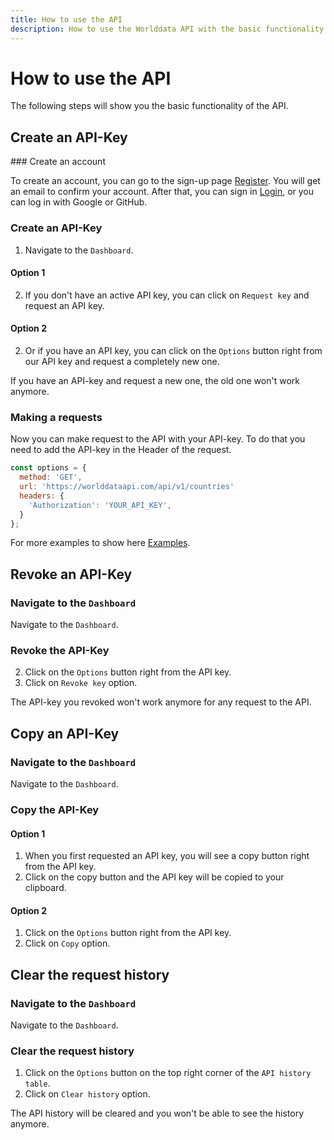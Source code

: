 ```yaml
---
title: How to use the API
description: How to use the Worlddata API with the basic functionality.
---
```


# How to use the API

The following steps will show you the basic functionality of the API.

## Create an API-Key

<Steps>
### Create an account

To create an account, you can go to the sign-up page [Register](/register). You will get an email to confirm your account.
After that, you can sign in [Login](/login), or you can log in with Google or GitHub.

### Create an API-Key

1. Navigate to the `Dashboard`.

#### Option 1

2.  If you don't have an active API key, you can click on `Request key` and request an API key.

#### Option 2

2. Or if you have an API key, you can click on the `Options` button right from our API key and request a completely new one.

<Callout>If you have an API-key and request a new one, the old one won't work anymore.</Callout>

### Making a requests

Now you can make request to the API with your API-key. To do that you need to add the API-key in the Header of the request.

```js filename="nodejs" copy
const options = {
  method: 'GET',
  url: 'https://worlddataapi.com/api/v1/countries'
  headers: {
    'Authorization': 'YOUR_API_KEY',
  }
};
```

For more examples to show here [Examples](/documentation/examples).

</Steps>

## Revoke an API-Key

<Steps>

### Navigate to the `Dashboard`

Navigate to the `Dashboard`.

### Revoke the API-Key

2. Click on the `Options` button right from the API key.
3. Click on `Revoke key` option.

<Callout>The API-key you revoked won't work anymore for any request to the API.</Callout>

</Steps>

## Copy an API-Key

<Steps>

### Navigate to the `Dashboard`

Navigate to the `Dashboard`.

### Copy the API-Key

#### Option 1

1. When you first requested an API key, you will see a copy button right from the API key.
2. Click on the copy button and the API key will be copied to your clipboard.

#### Option 2

1. Click on the `Options` button right from the API key.
2. Click on `Copy` option.

</Steps>

## Clear the request history

<Steps>

### Navigate to the `Dashboard`

Navigate to the `Dashboard`.

### Clear the request history

1. Click on the `Options` button on the top right corner of the `API history table`.
2. Click on `Clear history` option.

<Callout>The API history will be cleared and you won't be able to see the history anymore.</Callout>
</Steps>
